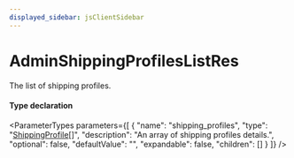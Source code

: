 ```yaml
---
displayed_sidebar: jsClientSidebar
---
```



# AdminShippingProfilesListRes

The list of shipping profiles.

#### Type declaration

<ParameterTypes parameters={[
  {
    "name": "shipping_profiles",
    "type": "[ShippingProfile](../classes/internal.ShippingProfile.mdx)[]",
    "description": "An array of shipping profiles details.",
    "optional": false,
    "defaultValue": "",
    "expandable": false,
    "children": []
  }
]} />
